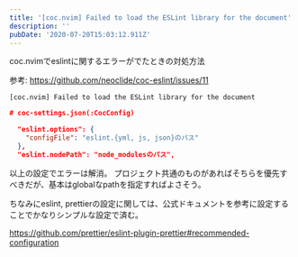 ```yaml
---
title: '[coc.nvim] Failed to load the ESLint library for the document'
description: ''
pubDate: '2020-07-20T15:03:12.911Z'
---
```


coc.nvimでeslintに関するエラーがでたときの対処方法

参考: https://github.com/neoclide/coc-eslint/issues/11

```
[coc.nvim] Failed to load the ESLint library for the document
```

``` json
# coc-settings.json(:CocConfig)

  "eslint.options": {
    "configFile": "eslint.{yml, js, json}のパス"
  },
  "eslint.nodePath": "node_modulesのパス",
```

以上の設定でエラーは解消。
プロジェクト共通のものがあればそちらを優先すべきだが、基本はglobalなpathを指定すればよさそう。

ちなみにeslint, prettierの設定に関しては、公式ドキュメントを参考に設定することでかなりシンプルな設定で済む。

https://github.com/prettier/eslint-plugin-prettier#recommended-configuration
